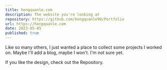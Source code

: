 ```yaml
---
title: hongquanle.com
description: The website you're looking at
repository: https://github.com/hongquanle98/Portfolio
url: https://hongquanle.com
date: 2023-05-05
published: true
---
```


Like so many others, I just wanted a place to collect some projects I worked on. Maybe I'll add a blog, maybe I won't. I'm not sure yet.

If you like the design, check out the Repository.
